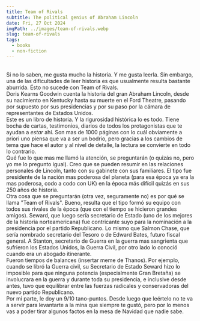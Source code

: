 ```yaml
---
title: Team of Rivals
subtitle: The political genius of Abraham Lincoln
date: Fri, 27 Oct 2024
imgPath: ../images/team-of-rivals.webp
slug: team-of-rivals
tags:
  - books
  - non-fiction
---
```

\
Si no lo saben, me gusta mucho la historia. Y me gusta leerla. Sin embargo, una de las dificultades de leer historia es que usualmente resulta bastante aburrida. Ésto no sucede con Team of Rivals.
\
Doris Kearns Goodwin cuenta la historia del gran Abraham Lincoln, desde su nacimiento en Kentucky hasta su muerte en el Ford Theatre, pasando por supuesto por sus presidencias y por su paso por la cámara de representantes de Estados Unidos.\
Este es un libro de historia. Y la rigurosidad histórica lo es todo. Tiene bocha de cartas, testimonios, diarios de todos los protagonistas que te ayudan a _estar_ ahí. Son mas de 1000 páginas con lo cuál obviamente a priori uno piensa que va a ser un bodrio, pero gracias a los cambios de tema que hace el autor y al nivel de detalle, la lectura se convierte en todo lo contrario.
\
Qué fue lo que mas me llamó la atención, se preguntarán (o quizás no, pero yo me lo pregunto igual). Creo que se pueden resumir en las relaciones personales de Lincoln, tanto con su gabinete con sus familiares. El tipo fue presidente de la nación mas poderosa del planeta (para esa época ya era la mas poderosa, codo a codo con UK) en la época más difícil quizás en sus 250 años de historia.
\
Otra cosa que se preguntarán (otra vez, seguramente no) es por qué se llama "Team of Rivals". Bueno, resulta que el tipo formó su equipo con todos sus rivales de la época (que con el tiempo se hicieron grandes amigos). Seward, que luego sería secretario de Estado (uno de los mejores de la historia norteamericana) fue contricante suyo para la nominación a la presidencia por el partido Republicano. Lo mismo que Salmon Chase, que sería nombrado secretario del Tesoro o de Edward Bates, futuro fiscal general. A Stanton, secretario de Guerra en la guerra mas sangrienta que sufrieron los Estados Unidos, la Guerra Civil, por otro lado lo conoció cuando era un abogado itinerante.
\
Fueron tiempos de balances (insertar meme de Thanos). Por ejemplo, cuando se libró la Guerra civil, su Secretario de Estado Seward hizo lo imposible para que ninguna potencia (especialmente Gran Bretaña) se involucrara en la guerra y durante toda su presidencia, e inclusive desde antes, tuvo que equilibrar entre las fuerzas radicales y conservadoras del nuevo partido Republicano.
\
Por mi parte, le doy un 9/10 tano-puntos. Desde luego que leértelo no te va a servir para levantarte a la mina que siempre te gustó, pero por lo menos vas a poder tirar algunos factos en la mesa de Navidad que nadie sabe.

